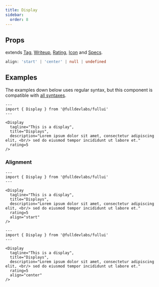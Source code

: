 ```yaml
---
title: Display
sidebar: 
  order: 8
---
```


## Props
extends [Tag](/components/tag), [Writeup](/components/writeup), [Rating](/components/rating), [Icon](/components/icon) and [Specs](/components/specs).
```ts
align: 'start' | 'center' | null | undefined
```

## Examples
The examples down below uses regular syntax, but this component is compatible with [all syntaxes](/guides/components#syntax).

```astro live
---
import { Display } from '@fulldevlabs/fullui'
---

<Display
  tagline="This is a display",
  title="Displays",
  description="Lorem ipsum dolor sit amet, consectetur adipiscing elit, <br/> sed do eiusmod tempor incididunt ut labore et."
  rating=5
/>
```
### Alignment

```astro live
---
import { Display } from '@fulldevlabs/fullui'
---

<Display
  tagline="This is a display",
  title="Displays",
  description="Lorem ipsum dolor sit amet, consectetur adipiscing elit, <br/> sed do eiusmod tempor incididunt ut labore et."
  rating=5
  align="start"
/>
```

```astro live
---
import { Display } from '@fulldevlabs/fullui'
---

<Display
  tagline="This is a display",
  title="Displays",
  description="Lorem ipsum dolor sit amet, consectetur adipiscing elit, <br/> sed do eiusmod tempor incididunt ut labore et."
  rating=5
  align="center"
/>
```